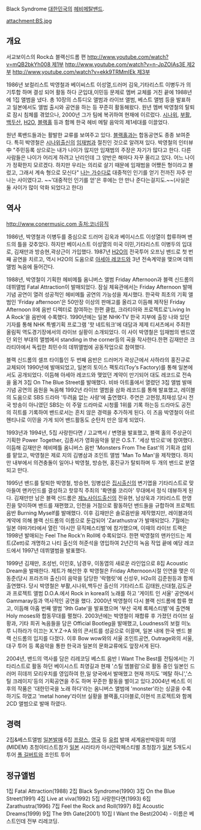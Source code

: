Black Syndrome [[대한민국]]의 [[헤비메탈]][[밴드]].

attachment:BS.jpg
== 개요 ==
서교보이스의 Rock쇼 블랙신드롬 편 [[http://www.youtube.com/watch?v=mQB2bkYh008 제1부]] [[http://www.youtube.com/watch?v=n-JpZOIAs3E 제2부]] [[http://www.youtube.com/watch?v=ekk9TRMmIEk 제3부]]

1986년 보컬리스트 박영철과 베이씨스트 이성열,드러머 김욱,기타리스트 이병두가 의기투합 하며 결성 되어 활동 하다 군입대,이민등 문제로 멤버 교체를 거친 끝에 1988년에 1집 앨범을 냈다. 총 10장의 스튜디오 앨범과 라이브 앨범, 베스트 앨범 등을 발표하고 일본에서도 앨범 출시와 공연을 하는 등 꾸준히 활동해왔다. 원년 멤버 박영철의 탈퇴로 잠시 침체를 겪었으나, 2000년 그가 팀에 복귀하여 현재에 이르렀다. [[시나위]], [[부활]], [[백두산]], [[H2O]], [[블랙홀]] 등과 함께 한국 헤비 메탈 음악의 제1세대를 이끌었다.

원년 록밴드들과는 활발한 교류를 보여주고 있다. [[블랙홀]]과는 합동공연도 종종 보여준다. 특히 박영철은 [[시나위]]출신의 [[임재범]]과 절친인 것으로 알려져 있다. 박영철의 인터뷰 中 "주민등록 상으로는 내가 나이가 많지만 임재범의 주장은 자기가 많다고 한다. 다른 사람들은 나이가 어리게 하려고 난리인데 그 양반은 해마다 자꾸 올리고 있다. 어느 나이가 정확한지 모르겠다. 하지만 우리는 의리로 살기 때문에 임재범을 어쨌든 형이라고 불렀고, 그래서 계속 형으로 모신다" [[나는 가수다]]로 대중적인 인기를 얻기 전까진 자주 만나는 사이였다고. ~~'대중적인 인기를 얻'은 후에는 안 만나 준다는걸지도.~~(사실은 둘 사이가 많이 악화 되었다고 한다)
== 역사 ==
[[http://www.conermusic.com 출처:코너뮤직]]

1986년, 박영철과 이병두를 중심으로 드러머 김욱과 베이시스트 이성열이 합류하며 밴드의 틀을 갖추었다. 하지만 베이시스트 이성열의 미국 이민,기타리스트 이병두의 입대로, 김재만과 방승현,곽상근이 가입했다. 1987년 [[H2O]]의 전국투어 오프닝 밴드로 첫 번째 공연을 치르고, 역시 H2O의 도움으로 [[아세아 레코드]]와 3년 전속계약을 맺으며 데뷔앨범 녹음에 들어간다.

1988년, 박영철이 기획한 헤비메틀 옴니버스 앨범 Friday Afternoon과 블랙 신드롬의 데뷔앨범 Fatal Attraction이 발매되었다. 잠실 체육관에서는 Friday Afternoon 발매 기념 공연이 열려 성공적인 헤비메틀 공연의 가능성을 제시했다. 한국락 최초의 기획 앨범인 'Friday afternoon'은 50만장 이상의 판매고를 올리고 이듬해 제작된 Friday Afternoon II에 음반 디렉터로 참여하는 한편 클럽, 크라티아와 프로젝트로'Living In A Rock'을 음반에 수록했다. 1990년에는 일본 NHK-TV 한국 지부에 출장 나와 있던 기자를 통해 NHK 특별기획 프로그램 '핫 네트워크'에 대담과 제제 티셔츠에서 주최한 올림픽 역도경기장에서의 라이브 실황이 소개되었다. 이 사이  박영철은 임재범의 밴드였던 외인 부대의 앨범에서 standing in the corner등의 곡을 작사한다.한편 김재만은 크라티아에서 독립한 최민수의 데뷔앨범에 공동작업으로 참여했다.

블랙 신드롬의  셀프 타이틀인 두 번째 음반은 드러머가 곽상근에서 사하라의 홍진규로 교체되어 1990년에 발매되었고, 일본의 토이스 팩토리(Toy‘s Factory)를 통해 일본에서도 공개되었다. 이듬해 아세아 레코드와 맺었던 계약이 만기되어 대도 레코드로 전속을 옮겨 3집 On The Blue Street를 발매했다. 비바 아트홀에서 열렸던 3집 앨범 발매 기념 공연의 음원을 녹음해 1992년 라이브 앨범을 삼화 레코드를 통해 발표했고, 레이블의 도움으로 SBS 드라마 '두려움 없는 사랑'에 출연했다. 주연은 고현정,최재성.당시 전국 방송이 아니였던 SBS는 이 주말 드라마로 시청률 1위를 기록 하는등 드라마도 공전의 히트를 기록하여 밴드로서는 흔치 않은 경력을 추가하게 된다. 이 즈음 박영철이 아르헨티나로 이민을 가게 되어 밴드활동도 순탄치 만은 않게 되었다.

1993년과 1994년, 5집 사랑한다면 / 고교백서 / 변명을 발표했고, 블랙 홀의 주상균이 기획한 Power Together, 김종서가 영화음악을 맡은 O.S.T. '세상 밖으로'에 참여했다. 이듬해 김재만은 헤비메틀 옴니버스 음반 'Monsters From The East'의 기획과 섭외를 맡았고, 박영철은 제로 지의 김병삼과 조인트 앨범 'Man To Man'을 제작했다. 하지만 내부에서 의견충돌이 일어나 박영철, 방승현, 홍진규가 탈퇴하며 두 개의 밴드로 분열되고 만다.

1995년 밴드를 탈퇴한 박영철, 방승현, 임병섭은 [[집시]]출신의 변기엽을 기타리스트로 맞아들여 맨카인드를 결성하고 핫뮤직 주최의 '롹앤롤 코리아' 무대에서 정식 데뷰하게 된다. 김재만만 남은 블랙 신드롬은 [[제노사이드]]출신의 전유현, 남상욱과 기타리스트 한영진을 맞이하며 밴드를 재편했고, 인천을 거점으로 활동하던 밴드들을 규합하여 프로젝트 음반 Burning Myself를 발매했다. 이후 김재만은 솔로음반을 제작했지만, 레이블과의 계약에 의해 블랙 신드롬의 이름으로 둔갑되어 'Zarathustra'가 발매되었다. 7월에는 일본 야마가타에서 열린 '아시안 뮤직페스티벌'에 참가했으며, 이때의 라이브 트랙은 1998년 발매되는 Feel The Rock'n Roll에 수록되었다. 한편 박영철의 맨카인드는 제트(Zett)로 개명하고 나티 출신의 허준석을 영입하여 2년간의 녹음 작업 끝에 예당 레코드에서 1997년 데뷔앨범을 발표했다.

1999년 김재만, 조성빈, 이인호, 남경우, 이동엽의 새로운 라인업으로 8집 Acoustic Dream을 발매한다. 제트가 해산한 후 박영철은 Friday Afternoon시절 인연을 맺은 이동준(당시 프라즈마 출신)이 음악을 담당한 '락햄릿'에 신성우, H2o의 김준원등과 함께 출연했다. 당시 박영철은 부활,시나위,백두산 출신의 기타리스트 김태원,신대철,김도균과 프로젝트 앨범  D.O.A.에서 Rock in korea의 노래를 하고 '게이트 인 서울' 공연에서 Gammaray등과 역사적인 공연을 했다. 2000년 박영철이 다시 블랙 신드롬에 합류 했고, 이듬해 아홉 번째 앨범 '9th Gate'을 발표했으며 '부산 국제 록페스티벌'에 출연해 Holy moses와 합동무대를 펼쳤다. 2003년에는 박영철이 재합류 후 가졌던 라이브 실황과, 기타 희귀 녹음들을 담은 Official Bootleg을 발매했고, Loudness의 보컬 미노루 니하라가 이끄는 X.Y.Z->A 와의 콘서트를 성공으로 이끌며, 일본 내에 한국 밴드 블랙 신드롬의 입지를 다졌다. 이후 Bow wow와의 서울 조인트공연, Outrage와의 서울,대구 투어 등 록음악을 통한 한국과 일본의 문화교류에도 앞장서게 된다.

2004년, 밴드의 역사를 담은 리레코딩 베스트 음반 I Want The Best를  전팀에서는 기타리스트로 활동 하던 베이시스트 최영길과 현재 '스틸 엠블럼'으로 활동 중인 일본인 드러머 히데끼 모리우치를 영입하여 한,일 양국에서 발매했고 현재 까지도 '메탈 하니','스틸 크레이지'등의 기획공연을 주도 하며 꾸준한 활동을 벌이고 있다.2004년 베스트 이후의 작품은 '대한민국을 노래 하다'라는 옴니버스 앨범에 'monster'라는 싱글을 수록하기도 하였고 'metal honey'라이브 실황을 블랙홀,디아블로,이현석 프로젝트와 함께 2CD 앨범으로 발매 하였다.
== 경력 ==
2집&베스트앨범 [[일본]]발매
6집 [[프랑스]], [[영국]] 등 [[유럽]] 발매
세계음반박람회 미뎀(MIDEM) 초청아티스트참가
[[일본]] 시라타카 아시안락페스티벌 초청참가
[[일본]] 5개도시 투어
[[폴 길버트]]와 조인트 투어
== 정규앨범 ==
1집 Fatal Attraction(1988)
2집 Black Syndrome(1990)
3집 On the Blue Street(1991)
4집 Live at viva(1992)
5집 사랑한다면(1993)
6집 Zarathustra(1996)
7집 Feel the Rock and Roll(1997)
8집 Acoustic Dreams(1999)
9집 The 9th Gate(2001)
10집 I Want the Best(2004) - 이름은 베스트인데 전부 리레코딩.
